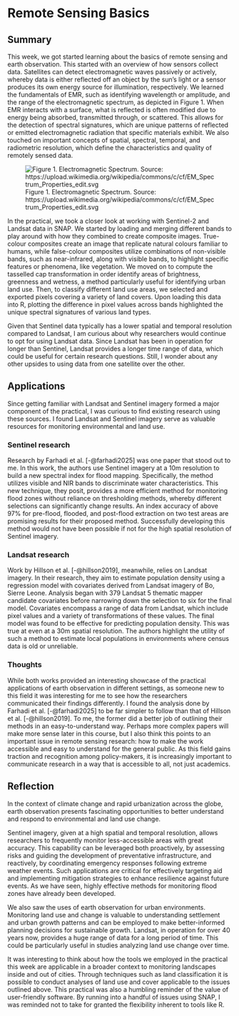 # Remote Sensing Basics

## Summary

This week, we got started learning about the basics of remote sensing and earth observation. This started with an overview of how sensors collect data. Satellites can detect electromagnetic waves passively or actively, whereby data is either reflected off an object by the sun’s light or a sensor produces its own energy source for illumination, respectively. We learned the fundamentals of EMR, such as identifying wavelength or amplitude, and the range of the electromagnetic spectrum, as depicted in Figure 1. When EMR interacts with a surface, what is reflected is often modified due to energy being absorbed, transmitted through, or scattered. This allows for the detection of spectral signatures, which are unique patterns of reflected or emitted electromagnetic radiation that specific materials exhibit. We also touched on important concepts of spatial, spectral, temporal, and radiometric resolution, which define the characteristics and quality of remotely sensed data.

![Figure 1. Electromagnetic Spectrum. Source: https://upload.wikimedia.org/wikipedia/commons/c/cf/EM_Spectrum_Properties_edit.svg](https://upload.wikimedia.org/wikipedia/commons/c/cf/EM_Spectrum_Properties_edit.svg)

In the practical, we took a closer look at working with Sentinel-2 and Landsat data in SNAP. We started by loading and merging different bands to play around with how they combined to create composite images. True-colour composites create an image that replicate natural colours familiar to humans, while false-colour composites utilize combinations of non-visible bands, such as near-infrared, along with visible bands, to highlight specific features or phenomena, like vegetation. We moved on to compute the tasselled cap transformation in order identify areas of brightness, greenness and wetness, a method particularly useful for identifying urban land use. Then, to classify different land use areas, we selected and exported pixels covering a variety of land covers. Upon loading this data into R, plotting the difference in pixel values across bands highlighted the unique spectral signatures of various land types.

Given that Sentinel data typically has a lower spatial and temporal resolution compared to Landsat, I am curious about why researchers would continue to opt for using Landsat data. Since Landsat has been in operation for longer than Sentinel, Landsat provides a longer time range of data, which could be useful for certain research questions. Still, I wonder about any other upsides to using data from one satellite over the other.

## Applications

Since getting familiar with Landsat and Sentinel imagery formed a major component of the practical, I was curious to find existing research using these sources. I found Landsat and Sentinel imagery serve as valuable resources for monitoring environmental and land use.

### Sentinel research

Research by Farhadi et al. [-@farhadi2025] was one paper that stood out to me. In this work, the authors use Sentinel imagery at a 10m resolution to build a new spectral index for flood mapping. Specifically, the method utilizes visible and NIR bands to discriminate water characteristics. This new technique, they posit, provides a more efficient method for monitoring flood zones without reliance on thresholding methods, whereby different selections can significantly change results. An index accuracy of above 97% for pre-flood, flooded, and post-flood extraction on two test areas are promising results for their proposed method. Successfully developing this method would not have been possible if not for the high spatial resolution of Sentinel imagery.

### Landsat research

Work by Hillson et al. [-@hillson2019], meanwhile, relies on Landsat imagery. In their research, they aim to estimate population density using a regression model with covariates derived from Landsat imagery of Bo, Sierre Leone. Analysis began with 379 Landsat 5 thematic mapper candidate covariates before narrowing down the selection to six for the final model. Covariates encompass a range of data from Landsat, which include pixel values and a variety of transformations of these values. The final model was found to be effective for predicting population density. This was true at even at a 30m spatial resolution. The authors highlight the utility of such a method to estimate local populations in environments where census data is old or unreliable.

### Thoughts

While both works provided an interesting showcase of the practical applications of earth observation in different settings, as someone new to this field it was interesting for me to see how the researchers communicated their findings differently. I found the analysis done by Farhadi et al. [-@farhadi2025] to be far simpler to follow than that of Hillson et al. [-@hillson2019]. To me, the former did a better job of outlining their methods in an easy-to-understand way. Perhaps more complex papers will make more sense later in this course, but I also think this points to an important issue in remote sensing research: how to make the work accessible and easy to understand for the general public. As this field gains traction and recognition among policy-makers, it is increasingly important to communicate research in a way that is accessible to all, not just academics.

## Reflection

In the context of climate change and rapid urbanization across the globe, earth observation presents fascinating opportunities to better understand and respond to environmental and land use change.

Sentinel imagery, given at a high spatial and temporal resolution, allows researchers to frequently monitor less-accessible areas with great accuracy. This capability can be leveraged both proactively, by assessing risks and guiding the development of preventative infrastructure, and reactively, by coordinating emergency responses following extreme weather events. Such applications are critical for effectively targeting aid and implementing mitigation strategies to enhance resilience against future events. As we have seen, highly effective methods for monitoring flood zones have already been developed.

We also saw the uses of earth observation for urban environments. Monitoring land use and change is valuable to understanding settlement and urban growth patterns and can be employed to make better-informed planning decisions for sustainable growth. Landsat, in operation for over 40 years now, provides a huge range of data for a long period of time. This could be particularly useful in studies analyzing land use change over time.

It was interesting to think about how the tools we employed in the practical this week are applicable in a broader context to monitoring landscapes inside and out of cities. Through techniques such as land classification it is possible to conduct analyses of land use and cover applicable to the issues outlined above. This practical was also a humbling reminder of the value of user-friendly software. By running into a handful of issues using SNAP, I was reminded not to take for granted the flexibility inherent to tools like R.
